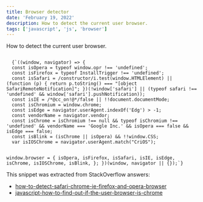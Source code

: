 ```yaml
---
title: Browser detector
date: 'February 19, 2022'
description: How to detect the current user browser.
tags: ['javascript', 'js', 'browser']
---
```


How to detect the current user browser.

<Code>
  {`((window, navigator) => {
  const isOpera = typeof window.opr !== 'undefined';
  const isFirefox = typeof InstallTrigger !== 'undefined';
  const isSafari = /constructor/i.test(window.HTMLElement) || (function (p) { return p.toString() === "[object SafariRemoteNotification]"; })(!window['safari'] || (typeof safari !== 'undefined' && window['safari'].pushNotification));
  const isIE = /*@cc_on!@*/false || !!document.documentMode;
  const isChromium = window.chrome;
  const isEdge = navigator.userAgent.indexOf('Edg') > -1;
  const vendorName = navigator.vendor;
  const isChrome = isChromium !== null && typeof isChromium !== 'undefined' && vendorName === 'Google Inc.' && isOpera === false && isEdge === false;
  const isBlink = (isChrome || isOpera) && !!window.CSS;
  var isIOSChrome = navigator.userAgent.match("CriOS");

  window.browser = {
    isOpera,
    isFirefox,
    isSafari,
    isIE,
    isEdge,
    isChrome,
    isIOSChrome,
    isBlink,
  };
})(window, navigator || {});`}
</Code>

This snippet was extracted from StackOverflow answers:
- [how-to-detect-safari-chrome-ie-firefox-and-opera-browser](https://stackoverflow.com/questions/9847580/how-to-detect-safari-chrome-ie-firefox-and-opera-browser#9851769)
- [javascript-how-to-find-out-if-the-user-browser-is-chrome](https://stackoverflow.com/questions/4565112/javascript-how-to-find-out-if-the-user-browser-is-chrome/13348618#13348618)
